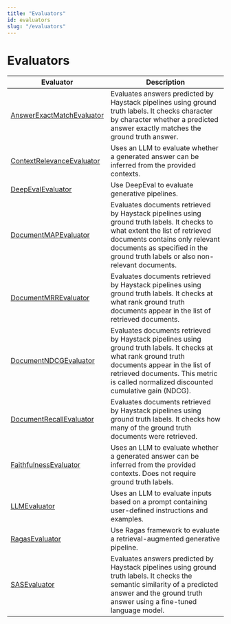 ```yaml
---
title: "Evaluators"
id: evaluators
slug: "/evaluators"
---
```


# Evaluators

| Evaluator                                                                                          | Description                                                                                                                                                                                                                                      |
| --- | --- |
| [AnswerExactMatchEvaluator](evaluators/answerexactmatchevaluator.mdx)                                       | Evaluates answers predicted by Haystack pipelines using ground truth labels. It checks character by character whether a predicted answer exactly matches the ground truth answer.                                                                |
| [ContextRelevanceEvaluator](evaluators/contextrelevanceevaluator.mdx)                                       | Uses an LLM to evaluate whether a generated answer can be inferred from the provided contexts.                                                                                                                                                   |
| [DeepEvalEvaluator](evaluators/deepevalevaluator.mdx)                  | Use DeepEval to evaluate generative pipelines.                                                                                                                                                                                                   |
| [DocumentMAPEvaluator](evaluators/documentmapevaluator.mdx)                                                 | Evaluates documents retrieved by Haystack pipelines using ground truth labels. It checks to what extent the list of retrieved documents contains only relevant documents as specified in the ground truth labels or also non-relevant documents. |
| [DocumentMRREvaluator](evaluators/documentmrrevaluator.mdx)                                                 | Evaluates documents retrieved by Haystack pipelines using ground truth labels. It checks at what rank ground truth documents appear in the list of retrieved documents.                                                                          |
| [DocumentNDCGEvaluator](evaluators/documentndcgevaluator.mdx) | Evaluates documents retrieved by Haystack pipelines using ground truth labels. It checks at what rank ground truth documents appear in the list of retrieved documents. This metric is called normalized discounted cumulative gain (NDCG).      |
| [DocumentRecallEvaluator](evaluators/documentrecallevaluator.mdx)                                           | Evaluates documents retrieved by Haystack pipelines using ground truth labels. It checks how many of the ground truth documents were retrieved.                                                                                                  |
| [FaithfulnessEvaluator](evaluators/faithfulnessevaluator.mdx)                                               | Uses an LLM to evaluate whether a generated answer can be inferred from the provided contexts. Does not require ground truth labels.                                                                                                             |
| [LLMEvaluator](evaluators/llmevaluator.mdx)                                                                 | Uses an LLM to evaluate inputs based on a prompt containing user-defined instructions and examples.                                                                                                                                              |
| [RagasEvaluator](evaluators/ragasevaluator.mdx)                                                             | Use Ragas framework to evaluate a retrieval-augmented generative pipeline.                                                                                                                                                                       |
| [SASEvaluator](evaluators/sasevaluator.mdx)                                                                 | Evaluates answers predicted by Haystack pipelines using ground truth labels. It checks the semantic similarity of a predicted answer and the ground truth answer using a fine-tuned language model.                                              |

